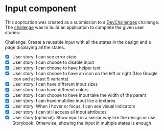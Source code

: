 
<Meta title="Introduction" />

<style>
  {`
    .subheading {
      --mediumdark: '#999999';
      font-weight: 700;
      font-size: 13px;
      color: #999;
      letter-spacing: 6px;
      line-height: 24px;
      text-transform: uppercase;
      margin-bottom: 12px;
      margin-top: 40px;
    }
  `}
</style>

# Input component

This application was created as a submission to a [DevChallenges](https://devchallenges.io/challenges) challenge. The [challenge](https://devchallenges.io/challenges/TSqutYM4c5WtluM7QzGp) was to build an application to complete the given user stories:

Challenge: Create a reusable input with all the states in the design and a page displaying all the states.

- [x] User story: I can see error state
- [x] User story: I can choose to disable input
- [x] User story: I can choose to have helper text
- [x] User story: I can choose to have an icon on the left or right (Use Google Icon and at least 5 variants)
- [x] User story: I can have different input sizes
- [x] User story: I can have different colors
- [x] User story: I can choose to have input take the width of the parent
- [x] User story: I can have multiline input like a textarea
- [x] User story: When I hover or focus, I can see visual indicators
- [x] User story: I can still access all input attributes
- [x] User story (optional): Show input in a similar way like the design or use Storybook. Otherwise, showing the input in multiple states is enough